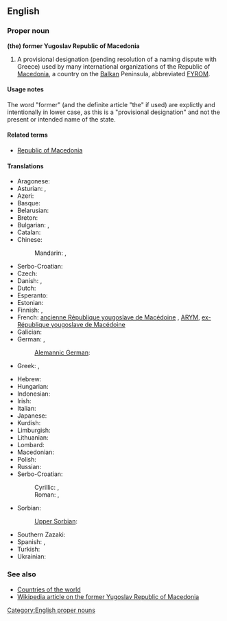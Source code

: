 ==English==

===Proper noun===
'''(the) former Yugoslav Republic of Macedonia'''

# A provisional designation (pending resolution of a naming dispute with Greece) used by many international organizations of the Republic of [[Macedonia]], a country on the [[Balkan]] Peninsula, abbreviated [[FYROM]].

====Usage notes====
The word "former" (and the definite article "the" if used) are explictly and intentionally in lower case, as this is a "provisional designation" and not the present or intended name of the state.

====Related terms====
* [[Republic of Macedonia]]

====Translations====
<!-- the spelling of former and Yugoslav seems to be incosistent and there variants - both lower and upper cases are used in different languages-->
{{rfc-tsort|duplicate language: Serbo-Croatian}}
{{trans-top|provisional designation used of the Republic of Macedonia}}
* Aragonese: {{t-|an|Antigua Republica Yugoslava de Macedonia|xs=Aragonese}}
* Asturian: {{t-|ast|Antigua República Yugoslava de Macedonia|xs=Asturian}}, {{t-|ast|ex República Yugoslava de Macedonia|xs=Asturian}}
* Azeri: {{t-|az|Keçmiş Yuqoslaviya Makedoniya Respublikası|xs=Azeri}}
* Basque: {{t-|eu|Mazedoniako Jugoslaviar Errepublika Ohia|xs=Basque}}
* Belarusian: {{t-|be|Былая Югаслаўская Pэспубліка Македонія|f|tr=Bylája Juhasláŭskaja Pespúblika Makedónija|xs=Belarusian}}
* Breton: {{t-|br|Ez-Republik Yougoslaviat Makedonia|xs=Breton}}
* Bulgarian: {{t-|bg|Бивша Югославска Република Македония|f|tr=Bívša Jugoslávska Repúblika Makedónija|sc=Cyrl}}, {{t-|bg|БЮРМ|f|tr=BJuRM|sc=Cyrl}}
* Catalan: {{t-|ca|Exrepública Iugoslava de Macedònia}}
* Chinese:
*: Mandarin: {{t|cmn|前南斯拉夫馬其頓共和國|sc=Hani}}, {{t|cmn|前南斯拉夫马其顿共和国|tr=qián Nánsīlāfū Mǎqídùn gònghéguó|sc=Hani}}
* Serbo-Croatian: {{t|sh|bivša jugoslavenska Republika Makedonija}}
* Czech: {{t-|cs|bývalá jugoslávská republika Makedonie|f}}
* Danish: {{t-|da|Den Tidligere Jugoslaviske Republik Makedonien|c}}, {{t-|da|TJRM}}
* Dutch: {{t-|nl|Voormalige Joegoslavische Republiek Macedonië}}
* Esperanto: {{t-|eo|Iama Jugoslavia Respubliko Makedonio|xs=Esperanto}}
* Estonian: {{t-|et|endine Jugoslaavia Makedoonia Vabariik}}
* Finnish: {{t-|fi|entinen Jugoslavian tasavalta Makedonia}}, {{t-|fi|EJTM}}
* French: [[ancienne République yougoslave de Macédoine]] {{f}}, [[ARYM]], [[ex-République yougoslave de Macédoine]] {{f}}
* Galician: {{t-|gl|Antiga República Iugoslava da Macedonia|f|xs=Galician}}
* German: {{t+|de|ehemalige jugoslawische Republik Mazedonien|f}}, {{t-|de|EJRM}}
*: [[Alemannic German]]: {{tø|gsw|Ehemoligi Jugoslawischi Republik Mazedonie}}
* Greek: {{t+|el|Σκόπια|f|tr=Skópia|sc=Grek}}, {{t+|el|Πρώην Γιουγκοσλαβική Δημοκρατία της Μακεδονίας|f|tr=Próin Yiougkoslavikí Dimokratía tis Makedonías|sc=Grek}}
{{trans-mid}}
* Hebrew: {{t-|he|הרפובליקה היוגוסלבית לשעבר של מקדוניה}}
* Hungarian: {{t-|hu|Macedónia Volt Jugoszláv Köztársaság}}
* Indonesian: {{t-|id|Republik Makedonia bekas Yugoslavia|xs=Indonesian}}
* Irish: {{t-|ga|Iar-Phoblacht Iúgslavach na Macadóine|xs=Irish}}
* Italian: {{t-|it|Repubblica Ex Jugoslava di Macedonia}}
* Japanese: {{t-|ja|マケドニア旧ユーゴスラビア共和国|tr=Makedonia kyū-Yūgosurabia kyōwakoku}}
* Kurdish: {{t|ku|Komara Yûgoslavî ya Kevnar a Makedonyayê|sc=Latn}}
* Limburgish: {{t-|li|Vreuger Joegoslavische Rippebliek Macedonië|xs=Limburgish}}
* Lithuanian: {{t-|lt|Buvusi Jugoslavijos Respublika Makedonija|xs=Lithuanian}}
* Lombard: {{tø|lmo|Ex Repüblica Iuguslava de Macedonia}}
* Macedonian: {{t-|mk|Поранешна Југословенска Република Македонија|f|tr=Poranešna Jugoslovenska Repúblika Makedónija}}
* Polish: {{t+|pl|Była Jugosłowiańska Republika Macedonii|f}}
* Russian: {{t-|ru|Бывшая Югославская Республика Македония|f|tr=Bývšaja Jugoslávskaja Respúblika Makedónija}}
* Serbo-Croatian:
*: Cyrillic: {{t-|sh|бивша југословенска Република Македонија|f|sc=Cyrl}}, {{t-|sh|бивша југославенска Република Македонија|f|sc=Cyrl}}
*: Roman: {{t-|sh|bivša jugoslovenska Republika Makedonija|f}}, {{t-|sh|bivša jugoslavenska Republika Makedonija|f}}
* Sorbian:
*: [[Upper Sorbian]]: {{t-|hsb|Bywša Južnosłowjanska Republika Makedonska|xs=Upper Sorbian}}
* Southern Zazaki: {{tø|diq|Cumurêtê Makedonyaê Yugoslawê Kıhani}}
* Spanish: {{t+|es|Antigua República Yugoslava de Macedonia}}, {{t-|es|Ex República Yugoslava de Macedonia}}
* Turkish: {{t-|tr|Eski Yugoslav Makedonya Cumhuriyeti}}
* Ukrainian: {{t-|uk|Колишня Югославська Республіка Македонія|f|tr=Kolýšnja Juhoslávs'ka Respúblika Makedónija|sc=Cyrl}}
{{trans-bottom}}

===See also===
* [[Appendix:Countries of the world|Countries of the world]]
* [[w:Republic_of_Macedonia|Wikipedia article on the former Yugoslav Republic of Macedonia]]

[[Category:English proper nouns]]